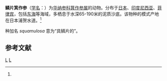 {{Speciesbox
| taxon = Mitsukuriella squamulosa
| binomial_authority = Mitsukuri, 1912<ref name='id12725'>{{cite web| url =http://www.bioinfo.cn/db05/BjdwSpecies.php?action=view&id=12725| title =鳞片箕作参| work =《中国动物物种编目数据库》| publisher =中国科学院微生物研究所| author =中国科学院动物研究所| accessdate =2009-04-28| deadurl =yes| archiveurl =https://web.archive.org/web/20160305054950/http://www.bioinfo.cn/db05/BjdwSpecies.php?action=view&id=12725| archivedate =2016-03-05}}</ref>
}}

'''鳞片箕作参'''（[[学名|学名]]：{{lang|la|''Mitsukuriella squamulosa''}}）为[[华纳参科|华纳参科]][[箕作参属|箕作参属]]的动物。分布于[[日本|日本]]、[[印度尼西亚|印度尼西亚]]、[[菲律宾|菲律宾]]，包括[[东海|东海]]等海域，多栖息于水深65-190米的泥质沙底。该物种的模式产地在日本浦贺水道。<ref name='id12725'/>

种加名 ''squamulosa'' 意为“具鳞片的”。

== 参考文献 ==
{{reflist}}

{{taxonbar}}
[[Category:_1912年描述的动物|L]]
[[Category:箕作参属|L]]